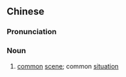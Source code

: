 ==Chinese==
{{zh-forms}}

===Pronunciation===
{{zh-pron
|m=chángjǐng
|cat=n
}}

===Noun===
{{zh-noun}}

# [[common]] [[scene]]; common [[situation]]